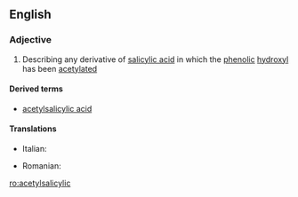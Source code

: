 ==English==

===Adjective===
{{en-adj|-}}

# {{organic chemistry}} Describing any derivative of [[salicylic acid]] in which the [[phenolic]] [[hydroxyl]] has been [[acetylated]]

====Derived terms====
* [[acetylsalicylic acid]]

====Translations====
{{trans-top|derivative}}
*Italian: {{t-|it|acetossibenzoico}}
{{trans-mid}}
*Romanian: {{t+|ro|acetilsalicilic}}
{{trans-bottom}}

[[ro:acetylsalicylic]]